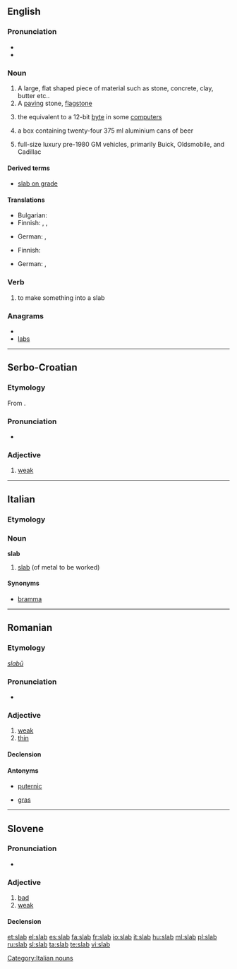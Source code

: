 ==English==
{{wikipedia}}

===Pronunciation===
* {{IPA|/slæb/}}
* {{rhymes|æb}}

===Noun===
{{en-noun}}

# A large, flat shaped piece of material such as stone, concrete, clay, butter etc..
# A [[paving]] stone, [[flagstone]]
# {{computing}} the equivalent to a 12-bit [[byte]] in some [[computer]]s
# {{Australian}} a box containing twenty-four 375&nbsp;ml aluminium cans of beer
# {{Slang}} full-size luxury pre-1980 GM vehicles, primarily Buick, Oldsmobile, and Cadillac

====Derived terms====

* [[slab on grade]]

====Translations====
{{trans-top|flat piece of material}}
* Bulgarian: {{t+|bg|плоча|sc=Cyrl}}
* Finnish: {{t-|fi|laatta}}, {{t+|fi|levy}}, {{t-|fi|kimpale}}
{{trans-mid}}
* German: {{t+|de|Scheibe|f}}, {{t+|de|Platte|f}}
{{trans-bottom}}

{{trans-top|paving stone}}
* Finnish: {{t-|fi|laatta}}
{{trans-mid}}
* German: {{t+|de|Fliese|f}}, {{t+|de|Platte|f}}
{{trans-bottom}}

===Verb===
{{en-verb|slab|b|ing}}

# {{transitive}} to make something into a slab

===Anagrams===
* {{alphagram|abls}}
* [[labs]]

----

==Serbo-Croatian==

===Etymology===
From {{proto|Slavic|slabъ|lang=sh}}.

===Pronunciation===
* {{IPA|/slâb/|lang=sh}}

===Adjective===
{{sh-adjective|head=slȁb|def=slabi|def_a=ī|comp=slabiji|r|слаб|сла̏б}}

# [[weak]]

----

==Italian==

===Etymology===
{{etyl|en|it}}

===Noun===
'''slab''' {{m|inv}}

# [[#English|slab]] (of metal to be worked)

====Synonyms====
* [[bramma]]

[[Category:Italian nouns]]

----

==Romanian==

===Etymology===
{{etyl|sla|ro}} ''[[slabŭ]]''

===Pronunciation===
* {{IPA|[slab]|lang=ro}}

===Adjective===
{{ro-adj|4}}

# [[weak]]
# [[thin]]

====Declension====
{{ro-adj-4|slab}}

====Antonyms====
* {{sense|weak}} [[puternic]]
* {{sense|thin}} [[gras]]

----

==Slovene==

===Pronunciation===
* {{IPA|/slap/|lang=sl}}

===Adjective===
{{sl-adj|slabši|head=slàb|e=preslab}}

# [[bad]]
# [[weak]]

====Declension====
{{sl-adj-1-comp}}

[[et:slab]]
[[el:slab]]
[[es:slab]]
[[fa:slab]]
[[fr:slab]]
[[io:slab]]
[[it:slab]]
[[hu:slab]]
[[ml:slab]]
[[pl:slab]]
[[ru:slab]]
[[sl:slab]]
[[ta:slab]]
[[te:slab]]
[[vi:slab]]